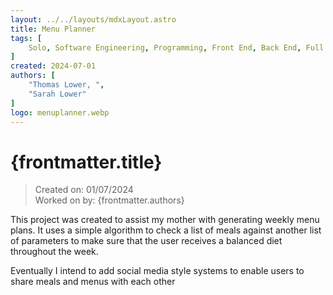 ```yaml
---
layout: ../../layouts/mdxLayout.astro
title: Menu Planner
tags: [
    Solo, Software Engineering, Programming, Front End, Back End, Full Stack, Supabase, Flutter, Dart
]
created: 2024-07-01
authors: [
    "Thomas Lower, ",
    "Sarah Lower"
]
logo: menuplanner.webp
---
```



# {frontmatter.title}
>Created on: 01/07/2024<br/>
>Worked on by: {frontmatter.authors}

This project was created to assist my mother with generating weekly menu plans. It uses a simple algorithm to check a list of meals against another list of parameters to make sure that the user receives a balanced diet throughout the week.

Eventually I intend to add social media style systems to enable users to share meals and menus with each other